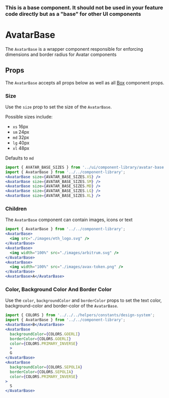 

### This is a base component. It should not be used in your feature code directly but as a "base" for other UI components

# AvatarBase

The `AvatarBase` is a wrapper component responsible for enforcing dimensions and border radius for Avatar components

<Canvas>
  <Story id="components-componentlibrary-avatarbase--default-story" />
</Canvas>

## Props

The `AvatarBase` accepts all props below as well as all [Box](/docs/components-ui-box--default-story#props) component props.

<ArgsTable of={AvatarBase} />

### Size

Use the `size` prop to set the size of the `AvatarBase`.

Possible sizes include:

- `xs` 16px
- `sm` 24px
- `md` 32px
- `lg` 40px
- `xl` 48px

Defaults to `md`

<Canvas>
  <Story id="components-componentlibrary-avatarbase--size" />
</Canvas>

```jsx
import { AVATAR_BASE_SIZES } from '../ui/component-library/avatar-base';
import { AvatarBase } from '../../component-library';
<AvatarBase size={AVATAR_BASE_SIZES.XS} />
<AvatarBase size={AVATAR_BASE_SIZES.SM} />
<AvatarBase size={AVATAR_BASE_SIZES.MD} />
<AvatarBase size={AVATAR_BASE_SIZES.LG} />
<AvatarBase size={AVATAR_BASE_SIZES.XL} />
```

### Children

The `AvatarBase` component can contain images, icons or text

<Canvas>
  <Story id="components-componentlibrary-avatarbase--children" />
</Canvas>

```jsx
import { AvatarBase } from '../../component-library';
<AvatarBase>
  <img src="./images/eth_logo.svg" />
</AvatarBase>
<AvatarBase>
  <img width="100%" src="./images/arbitrum.svg" />
</AvatarBase>
<AvatarBase>
  <img width="100%" src="./images/avax-token.png" />
</AvatarBase>
<AvatarBase>A</AvatarBase>
```

### Color, Background Color And Border Color

Use the `color`, `backgroundColor` and `borderColor` props to set the text color, background-color and border-color of the `AvatarBase`.

<Canvas>
  <Story id="components-componentlibrary-avatarbase--color-background-color-and-border-color" />
</Canvas>

```jsx
import { COLORS } from '../../../helpers/constants/design-system';
import { AvatarBase } from '../../component-library';
<AvatarBase>B</AvatarBase>
<AvatarBase
  backgroundColor={COLORS.GOERLI}
  borderColor={COLORS.GOERLI}
  color={COLORS.PRIMARY_INVERSE}
  >
  G
</AvatarBase>
<AvatarBase
  backgroundColor={COLORS.SEPOLIA}
  borderColor={COLORS.SEPOLIA}
  color={COLORS.PRIMARY_INVERSE}
>
  S
</AvatarBase>
```
